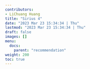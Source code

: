 ```yaml
---
contributors:
- LiChuang Huang
title: "Sirius 4"
date: "2023 Mar 23 15:34:34 | Thu"
lastmod: "2023 Mar 23 15:34:34 | Thu"
draft: false
images: []
menu:
  docs:
    parent: "recommendation"
weight: 200
toc: true
---
```

